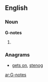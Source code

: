 ==English==

===Noun===
'''G-notes'''

# {{plural of|[[G-note]]}}

===Anagrams===
* [[gets on#English|gets on]], [[stenog#English|stenog]]

[[ar:G-notes]]